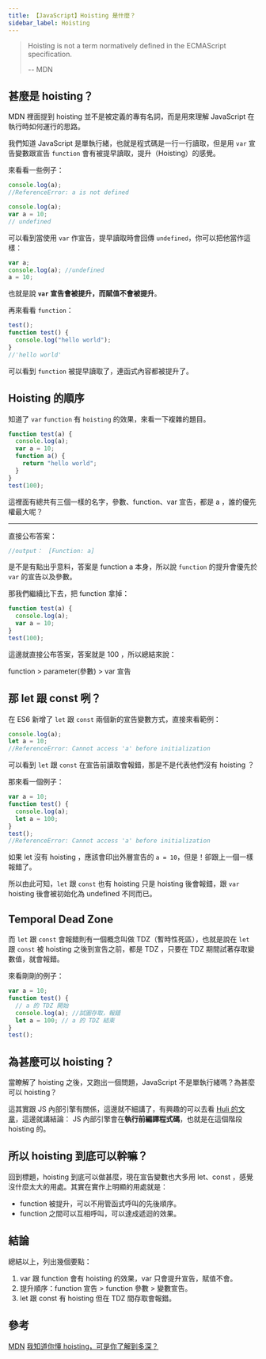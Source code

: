 ```yaml
---
title: 【JavaScript】Hoisting 是什麼？
sidebar_label: Hoisting
---
```



> Hoisting is not a term normatively defined in the ECMAScript specification.
>
> -- MDN

## 甚麼是 hoisting？

MDN 裡面提到 hoisting 並不是被定義的專有名詞，而是用來理解 JavaScript 在執行時如何運行的思路。

我們知道 JavaScript 是單執行緒，也就是程式碼是一行一行讀取，但是用 `var` 宣告變數跟宣告 `function` 會有被提早讀取，提升（Hoisting）的感覺。

來看看一些例子：

```js
console.log(a);
//ReferenceError: a is not defined
```

```js
console.log(a);
var a = 10;
// undefined
```

可以看到當使用 `var` 作宣告，提早讀取時會回傳 `undefined`，你可以把他當作這樣：

```js
var a;
console.log(a); //undefined
a = 10;
```

也就是說 **`var` 宣告會被提升，而賦值不會被提升**。

再來看看 `function`：

```js
test();
function test() {
  console.log("hello world");
}
//'hello world'
```

可以看到 `function` 被提早讀取了，連函式內容都被提升了。

## Hoisting 的順序

知道了 `var` `function` 有 `hoisting` 的效果，來看一下複雜的題目。

```js
function test(a) {
  console.log(a);
  var a = 10;
  function a() {
    return "hello world";
  }
}
test(100);
```

這裡面有總共有三個一樣的名字，參數、function、var 宣告，都是 a ，誰的優先權最大呢？

---

直接公布答案：

```js
//output：　[Function: a]
```

是不是有點出乎意料，答案是 function a 本身，所以說 `function` 的提升會優先於 `var` 的宣告以及參數。

那我們繼續比下去，把 function 拿掉：

```js
function test(a) {
  console.log(a);
  var a = 10;
}
test(100);
```

這邊就直接公布答案，答案就是 100 ，所以總結來說：

<Highlight bold>function > parameter(參數) > var 宣告</Highlight>

## 那 let 跟 const 咧？

在 ES6 新增了 `let` 跟 `const` 兩個新的宣告變數方式，直接來看範例：

```js
console.log(a);
let a = 10;
//ReferenceError: Cannot access 'a' before initialization
```

可以看到 `let` 跟 `const` 在宣告前讀取會報錯，那是不是代表他們沒有 hoisting ？

那來看一個例子：

```js
var a = 10;
function test() {
  console.log(a);
  let a = 100;
}
test();
//ReferenceError: Cannot access 'a' before initialization
```

如果 let 沒有 hoisting ，應該會印出外層宣告的 `a = 10`，但是！卻跟上一個一樣報錯了。

所以由此可知，`let` 跟 `const` 也有 hoisting 只是 hoisting 後會報錯，跟 `var` hoisting 後會被初始化為 undefined 不同而已。

## Temporal Dead Zone

而 `let` 跟 `const` 會報錯則有一個概念叫做 TDZ（暫時性死區），也就是說在 `let` 跟 `const` 被 hoisting 之後到宣告之前，都是 TDZ ，只要在 TDZ 期間試著存取變數值，就會報錯。

來看剛剛的例子：

```js
var a = 10;
function test() {
  // a 的 TDZ 開始
  console.log(a); //試圖存取，報錯
  let a = 100; // a 的 TDZ 結束
}
test();
```

## 為甚麼可以 hoisting？

當瞭解了 hoisting 之後，又跑出一個問題，JavaScript 不是單執行緒嗎？為甚麼可以 hoisting？

這其實跟 JS 內部引擎有關係，這邊就不細講了，有興趣的可以去看 [Huli 的文章](https://blog.techbridge.cc/2018/11/10/javascript-hoisting/)，這邊就講結論：
JS 內部引擎會在**執行前編譯程式碼**，也就是在這個階段 hoisting 的。

## 所以 hoisting 到底可以幹嘛？

回到標題，hoisting 到底可以做甚麼，現在宣告變數也大多用 let、const ，感覺沒什麼太大的用處。其實在實作上明顯的用處就是：

- function 被提升，可以不用管函式呼叫的先後順序。
- function 之間可以互相呼叫，可以達成遞迴的效果。

## 結論

總結以上，列出幾個要點：

1. var 跟 function 會有 hoisting 的效果，var 只會提升宣告，賦值不會。
2. 提升順序：function 宣告 > function 參數 > 變數宣告。
3. let 跟 const 有 hoisting 但在 TDZ 間存取會報錯。

## 參考

[MDN](https://developer.mozilla.org/zh-TW/docs/Glossary/Hoisting)
[我知道你懂 hoisting，可是你了解到多深？](https://blog.techbridge.cc/2018/11/10/javascript-hoisting/)
